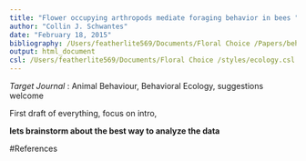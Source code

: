 ```yaml
---
title: "Flower occupying arthropods mediate foraging behavior in bees "
author: "Collin J. Schwantes"
date: "February 18, 2015"
bibliography: /Users/featherlite569/Documents/Floral Choice /Papers/behavior.bib
output: html_document
csl: /Users/featherlite569/Documents/Floral Choice /styles/ecology.csl
---
```

*Target Journal* : Animal Behaviour, Behavioral Ecology, suggestions welcome

First draft of everything, focus on intro, 

**lets brainstorm about the best way to analyze the data**




#References